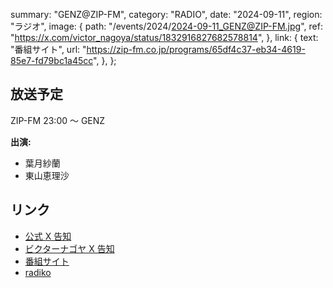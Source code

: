   summary: "GENZ@ZIP-FM",
  category: "RADIO",
  date: "2024-09-11",
  region: "ラジオ",
  image: {
    path: "/events/2024/2024-09-11_GENZ@ZIP-FM.jpg",
    ref: "https://x.com/victor_nagoya/status/1832916827682578814",
  },
  link: {
    text: "番組サイト",
    url: "https://zip-fm.co.jp/programs/65df4c37-eb34-4619-85e7-fd79bc1a45cc",
  },
};

## 放送予定

ZIP-FM 23:00 ～ GENZ

**出演:**

- 葉月紗蘭
- 東山恵理沙

## リンク

- [公式 X 告知](https://x.com/takanenofficial/status/1833130744597688645)
- [ビクターナゴヤ X 告知](https://x.com/victor_nagoya/status/1832916827682578814)
- [番組サイト](https://zip-fm.co.jp/programs/65df4c37-eb34-4619-85e7-fd79bc1a45cc)
- [radiko](https://radiko.jp/index/ZIP-FM/)
